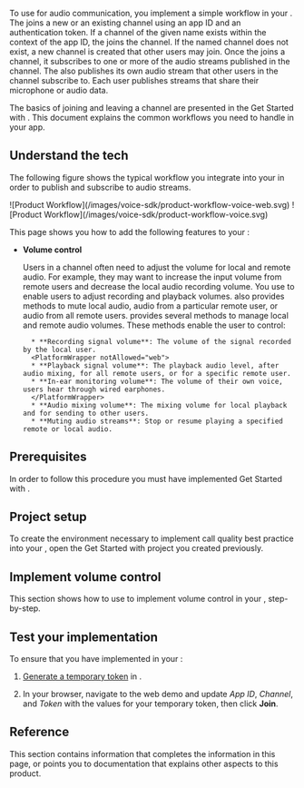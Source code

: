 


To use <Vpd k="SDK" /> for audio communication, you implement a simple workflow in your <Vpl k="CLIENT" />. The <Vpl k="CLIENT" /> joins a new or an existing channel using an app ID and an authentication token. If a channel of the given name exists within the context of the app ID, the <Vpl k="CLIENT" /> joins the channel. If the named channel does not exist, a new channel is created that other users may join. Once the <Vpl k="CLIENT" /> joins a channel, it subscribes to one or more of the audio streams published in the channel. The <Vpl k="CLIENT" /> also publishes its own audio stream that other users in the channel subscribe to. Each user publishes streams that share their microphone or audio data.

The basics of joining and leaving a channel are presented in the <Link to="../get-started/get-started-sdk?platform={{platform.PATH}}">Get Started with <Vpd k="NAME"/></Link>. This document explains the common workflows you need to handle in your app.


## Understand the tech

The following figure shows the typical workflow you integrate into your <Vpl k="CLIENT" /> in order to publish and subscribe to audio streams.

<PlatformWrapper platform="web">
![Product Workflow](/images/voice-sdk/product-workflow-voice-web.svg)
</PlatformWrapper>

<PlatformWrapper notAllowed="web">
![Product Workflow](/images/voice-sdk/product-workflow-voice.svg)
</PlatformWrapper>

This page shows you how to add the following features to your <Vpl k="CLIENT" />:

* **Volume control**

    Users in a channel often need to adjust the volume for local and remote audio. For example, they may want to increase the input volume from remote users and decrease the local audio recording volume. You use <Vpd k="SDK" /> to enable <Vpl k="CLIENT" /> users to adjust recording and playback volumes. <Vpd k="SDK" /> also provides methods to mute local audio, audio from a particular remote user, or audio from all remote users. <Vpd k="SDK" /> provides several methods to manage local and remote audio volumes. These methods enable the user to control:

        * **Recording signal volume**: The volume of the signal recorded by the local user.
        <PlatformWrapper notAllowed="web">
        * **Playback signal volume**: The playback audio level, after audio mixing, for all remote users, or for a specific remote user.
        * **In-ear monitoring volume**: The volume of their own voice, users hear through wired earphones.
        </PlatformWrapper>
        * **Audio mixing volume**: The mixing volume for local playback and for sending to other users.
        * **Muting audio streams**: Stop or resume playing a specified remote or local audio.

## Prerequisites

In order to follow this procedure you must have implemented <Link to="../get-started/get-started-sdk?platform={{platform.PATH}}">Get Started with <Vpd k="NAME"/></Link>.

## Project setup

To create the environment necessary to implement call quality best practice into your <Vpl k="CLIENT" />, open the <Link to="../get-started/get-started-sdk?platform={{platform.PATH}}">Get Started with <Vpd k="NAME"/></Link> project you created previously.

<ProjectSetup />

## Implement volume control

This section shows how to use <Vpd k="SDK" /> to implement volume control in your <Vpl k="CLIENT" />, step-by-step.

<ProjectImplement />


## Test your implementation

To ensure that you have implemented <Vpd k="PRODUCT" /> in your <Vpl k="CLIENT" />:

1. [Generate a temporary token](../reference/manage-agora-account#generate-a-temporary-token) in <Vg k="CONSOLE" /> .

2. In your browser, navigate to the <Link target="_blank" to="{{Global.DEMO_BASIC_VIDEO_CALL_URL}}"><Vg k="COMPANY" /> web demo</Link> and update _App ID_, _Channel_, and _Token_ with the values for your temporary token, then click **Join**.
<ProjectTest />

## Reference

This section contains information that completes the information in this page, or points you to documentation that explains other aspects to this product.

<Reference />
